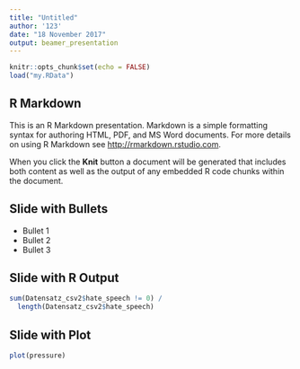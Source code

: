 ```yaml
---
title: "Untitled"
author: '123'
date: "18 November 2017"
output: beamer_presentation
---
```


```r
knitr::opts_chunk$set(echo = FALSE)
load("my.RData")
```

## R Markdown

This is an R Markdown presentation. Markdown is a simple formatting syntax for authoring HTML, PDF, and MS Word documents. For more details on using R Markdown see <http://rmarkdown.rstudio.com>.

When you click the **Knit** button a document will be generated that includes both content as well as the output of any embedded R code chunks within the document.

## Slide with Bullets

- Bullet 1
- Bullet 2
- Bullet 3

## Slide with R Output

```r
sum(Datensatz_csv2$hate_speech != 0) /
  length(Datensatz_csv2$hate_speech)
```

## Slide with Plot

```r
plot(pressure)
```

